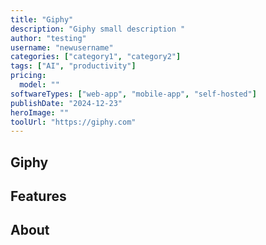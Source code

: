 ---
title: "Giphy"
description: "Giphy small description "
author: "testing"
username: "newusername"
categories: ["category1", "category2"]
tags: ["AI", "productivity"]
pricing:
  model: ""
softwareTypes: ["web-app", "mobile-app", "self-hosted"]
publishDate: "2024-12-23"
heroImage: ""
toolUrl: "https://giphy.com"
---
## Giphy 

## Features

## About
